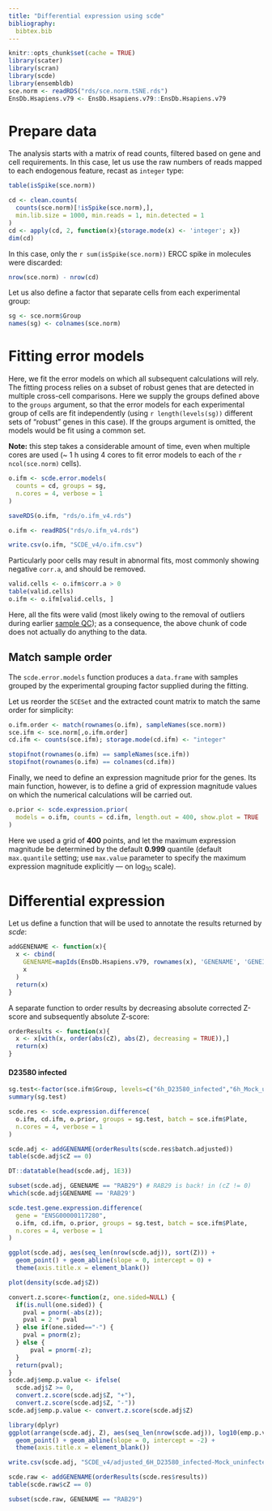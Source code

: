 ```yaml
---
title: "Differential expression using scde"
bibliography:
  bibtex.bib
---
```


<!-- As HTML pages are built independently, large objects need to be
reimported from disk, and smaller ones quickly recomputed. -->

```r
knitr::opts_chunk$set(cache = TRUE)
library(scater)
library(scran)
library(scde)
library(ensembldb)
sce.norm <- readRDS("rds/sce.norm.tSNE.rds")
EnsDb.Hsapiens.v79 <- EnsDb.Hsapiens.v79::EnsDb.Hsapiens.v79
```

# Prepare data

The analysis starts with a matrix of read counts,
filtered based on gene and cell requirements.
In this case, let us use the raw numbers of reads mapped to each endogenous
feature, recast as `integer` type:

```r
table(isSpike(sce.norm))
```

```r
cd <- clean.counts(
  counts(sce.norm)[!isSpike(sce.norm),],
  min.lib.size = 1000, min.reads = 1, min.detected = 1
)
cd <- apply(cd, 2, function(x){storage.mode(x) <- 'integer'; x})
dim(cd)
```

In this case, only the `r sum(isSpike(sce.norm))` ERCC spike in molecules
were discarded:

```r
nrow(sce.norm) - nrow(cd)
```

Let us also define a factor that separate cells from each experimental group:

```r
sg <- sce.norm$Group
names(sg) <- colnames(sce.norm)  
```

# Fitting error models

Here, we fit the error models on which all subsequent calculations
will rely. The fitting process relies on a subset of robust genes that are
detected in multiple cross-cell comparisons. Here we supply the groups
defined above to the `groups` argument, so that the error models for each
experimental group of cells are fit independently
(using `r length(levels(sg))` different sets of "robust" genes in this case).
If the groups argument is omitted, the models would be fit using a common set.

**Note:** this step takes a considerable amount of time, even when multiple
cores are used (~ 1 h using 4 cores to fit error models to each of the
`r ncol(sce.norm)` cells).

<!--
Run blocks labelled eval=FALSE below manually,
to compute and save object to file;
The computed objects will be imported from file
to knit the HTML page,
if and only if the cache of the corresponding page is cleared.
-->

```r
o.ifm <- scde.error.models(
  counts = cd, groups = sg,
  n.cores = 4, verbose = 1
)
```

```r
saveRDS(o.ifm, "rds/o.ifm_v4.rds")
```

```r
o.ifm <- readRDS("rds/o.ifm_v4.rds")
```

```r
write.csv(o.ifm, "SCDE_v4/o.ifm.csv")
```

Particularly poor cells may result in abnormal fits, most commonly showing
negative `corr.a`, and should be removed.

```r
valid.cells <- o.ifm$corr.a > 0
table(valid.cells)
o.ifm <- o.ifm[valid.cells, ]
```

Here, all the fits were valid (most likely owing to the removal of outliers
during earlier [sample QC](03_sampleQC.html)); as a consequence,
the above chunk of code does not actually do anything to the data.

## Match sample order

The `scde.error.models` function produces a `data.frame` with samples
grouped by the experimental grouping factor supplied during the fitting.

Let us reorder the `SCESet` and the extracted count matrix to match the
same order for simplicity:

```r
o.ifm.order <- match(rownames(o.ifm), sampleNames(sce.norm))
sce.ifm <- sce.norm[,o.ifm.order]
cd.ifm <- counts(sce.ifm); storage.mode(cd.ifm) <- "integer"
```

```r
stopifnot(rownames(o.ifm) == sampleNames(sce.ifm))
stopifnot(rownames(o.ifm) == colnames(cd.ifm))
```

Finally, we need to define an expression magnitude prior for the genes.
Its main function, however, is to define a grid of expression magnitude values
on which the numerical calculations will be carried out.

```r
o.prior <- scde.expression.prior(
  models = o.ifm, counts = cd.ifm, length.out = 400, show.plot = TRUE
)
```

Here we used a grid of **400** points, and let the maximum expression magnitude
be determined by the default **0.999** quantile
(default `max.quantile` setting;
use `max.value` parameter to specify the maximum expression magnitude
explicitly --- on log~10~ scale).

# Differential expression

Let us define a function that will be used to annotate the results returned
by *scde*:

```r
addGENENAME <- function(x){
  x <- cbind(
    GENENAME=mapIds(EnsDb.Hsapiens.v79, rownames(x), 'GENENAME', 'GENEID'),
    x
  )
  return(x)
}
```

A separate function to order results by decreasing absolute
corrected Z-score and subsequently absolute Z-score:

```r
orderResults <- function(x){
  x <- x[with(x, order(abs(cZ), abs(Z), decreasing = TRUE)),]
  return(x)
}
```

#### D23580 infected

```r
sg.test<-factor(sce.ifm$Group, levels=c("6h_D23580_infected","6h_Mock_uninfected"))
summary(sg.test)
```

```r
scde.res <- scde.expression.difference(
  o.ifm, cd.ifm, o.prior, groups = sg.test, batch = sce.ifm$Plate,
  n.cores = 4, verbose = 1
)
```

```r
scde.adj <- addGENENAME(orderResults(scde.res$batch.adjusted))
table(scde.adj$cZ == 0)
```

```r
DT::datatable(head(scde.adj, 1E3))
```

```r
subset(scde.adj, GENENAME == "RAB29") # RAB29 is back! in (cZ != 0)
which(scde.adj$GENENAME == 'RAB29')
```

```r
scde.test.gene.expression.difference(
  gene = "ENSG00000117280", 
  o.ifm, cd.ifm, o.prior, groups = sg.test, batch = sce.ifm$Plate,
  n.cores = 4, verbose = 1
)
```

```r
ggplot(scde.adj, aes(seq_len(nrow(scde.adj)), sort(Z))) +
  geom_point() + geom_abline(slope = 0, intercept = 0) +
  theme(axis.title.x = element_blank())
```

```r
plot(density(scde.adj$Z))
```

```r
convert.z.score<-function(z, one.sided=NULL) {
  if(is.null(one.sided)) {
    pval = pnorm(-abs(z));
    pval = 2 * pval
  } else if(one.sided=="-") {
    pval = pnorm(z);
  } else {
      pval = pnorm(-z);                                                                                 
  }
  return(pval);
}
scde.adj$emp.p.value <- ifelse(
  scde.adj$Z >= 0,
  convert.z.score(scde.adj$Z, "+"),
  convert.z.score(scde.adj$Z, "-"))
scde.adj$emp.p.value <- convert.z.score(scde.adj$Z)
```

```r
library(dplyr)
ggplot(arrange(scde.adj, Z), aes(seq_len(nrow(scde.adj)), log10(emp.p.value))) +
  geom_point() + geom_abline(slope = 0, intercept = -2) +
  theme(axis.title.x = element_blank())
```

```r
write.csv(scde.adj, "SCDE_v4/adjusted_6H_D23580_infected-Mock_uninfected.csv")
```

```r
scde.raw <- addGENENAME(orderResults(scde.res$results))
table(scde.raw$cZ == 0)
```

```r
subset(scde.raw, GENENAME == "RAB29")
```

